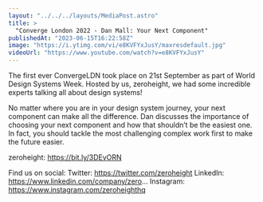 ```yaml
---
layout: "../../../layouts/MediaPost.astro"
title: >
  "Converge London 2022 - Dan Mall: Your Next Component"
publishedAt: "2023-06-15T16:22:58Z"
image: "https://i.ytimg.com/vi/e8KVFYxJusY/maxresdefault.jpg"
videoUrl: "https://www.youtube.com/watch?v=e8KVFYxJusY"
---
```


The first ever ConvergeLDN took place on 21st September as part of World Design Systems Week. Hosted by us, zeroheight, we had some incredible experts talking all about design systems!

No matter where you are in your design system journey, your next component can make all the difference. Dan discusses the importance of choosing your next component and how that shouldn’t be the easiest one. In fact, you should tackle the most challenging complex work first to make the future easier.

zeroheight: https://bit.ly/3DEvORN

Find us on social:
Twitter: https://twitter.com/zeroheight
LinkedIn: https://www.linkedin.com/company/zero...
Instagram: https://www.instagram.com/zeroheighthq
